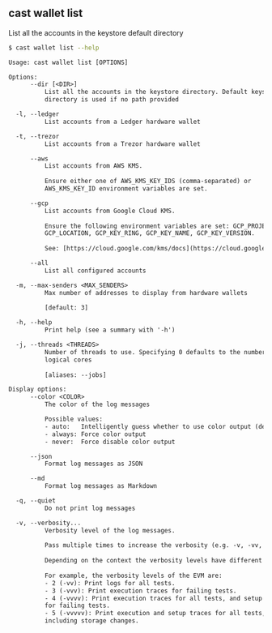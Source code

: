 ## cast wallet list

List all the accounts in the keystore default directory

```bash
$ cast wallet list --help
```

```txt
Usage: cast wallet list [OPTIONS]

Options:
      --dir [<DIR>]
          List all the accounts in the keystore directory. Default keystore
          directory is used if no path provided

  -l, --ledger
          List accounts from a Ledger hardware wallet

  -t, --trezor
          List accounts from a Trezor hardware wallet

      --aws
          List accounts from AWS KMS.
          
          Ensure either one of AWS_KMS_KEY_IDS (comma-separated) or
          AWS_KMS_KEY_ID environment variables are set.

      --gcp
          List accounts from Google Cloud KMS.
          
          Ensure the following environment variables are set: GCP_PROJECT_ID,
          GCP_LOCATION, GCP_KEY_RING, GCP_KEY_NAME, GCP_KEY_VERSION.
          
          See: [https://cloud.google.com/kms/docs](https://cloud.google.com/kms/docs)

      --all
          List all configured accounts

  -m, --max-senders <MAX_SENDERS>
          Max number of addresses to display from hardware wallets
          
          [default: 3]

  -h, --help
          Print help (see a summary with '-h')

  -j, --threads <THREADS>
          Number of threads to use. Specifying 0 defaults to the number of
          logical cores
          
          [aliases: --jobs]

Display options:
      --color <COLOR>
          The color of the log messages

          Possible values:
          - auto:   Intelligently guess whether to use color output (default)
          - always: Force color output
          - never:  Force disable color output

      --json
          Format log messages as JSON

      --md
          Format log messages as Markdown

  -q, --quiet
          Do not print log messages

  -v, --verbosity...
          Verbosity level of the log messages.
          
          Pass multiple times to increase the verbosity (e.g. -v, -vv, -vvv).
          
          Depending on the context the verbosity levels have different meanings.
          
          For example, the verbosity levels of the EVM are:
          - 2 (-vv): Print logs for all tests.
          - 3 (-vvv): Print execution traces for failing tests.
          - 4 (-vvvv): Print execution traces for all tests, and setup traces
          for failing tests.
          - 5 (-vvvvv): Print execution and setup traces for all tests,
          including storage changes.
```
